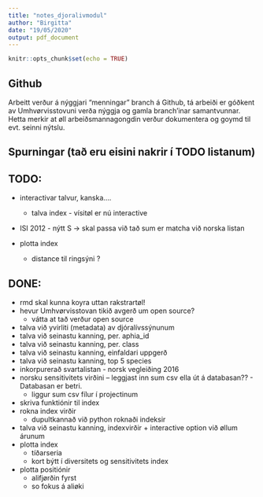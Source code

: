 ```yaml
---
title: "notes_djoralivmodul"
author: "Birgitta"
date: "19/05/2020"
output: pdf_document
---
```


```r
knitr::opts_chunk$set(echo = TRUE)
```

## Github

Arbeitt verður á nýggjari "menningar" branch á Github, tá arbeiði er góðkent av Umhvørvisstovuni verða nýggja og gamla branch'inar samantvunnar. Hetta merkir at øll arbeiðsmannagongdin verður dokumentera og goymd til evt. seinni nýtslu.

## Spurningar (tað eru eisini nakrir í TODO listanum)
  

## TODO:

+ interactivar talvur, kanska....
    - talva index - vísitøl er nú interactive

+ ISI 2012 - nýtt S -> skal passa við tað sum er matcha við norska listan
  
+ plotta index
  - distance til ringsýni ?


## DONE:
+ rmd skal kunna koyra uttan rakstrartøl!
+ hevur Umhvørvisstovan tikið avgerð um open source?
    - vátta at tað verður open source
+ talva við yvirliti (metadata) av djóralívssýnunum
+ talva við seinastu kanning, per. aphia_id
+ talva við seinastu kanning, per. class
+ talva við seinastu kanning, einfaldari uppgerð
+ talva við seinastu kanning, top 5 species
+ inkorpurerað svartalistan - norsk vegleiðing 2016
+ norsku sensitivitets virðini -- leggjast inn sum csv ella út á databasan?? - Databasan er betri.
    - liggur sum csv fílur í projectinum
+ skriva funktiónir til index
+ rokna index virðir
  - dupultkannað við python roknaði indeksir
+ talva við seinastu kanning, indexvirðir + interactive option við øllum árunum
+ plotta index
  - tíðarseria
  - kort býtt í diversitets og sensitivitets index 
+ plotta positiónir
  - alifjørðin fyrst
  - so fokus á  aliøki